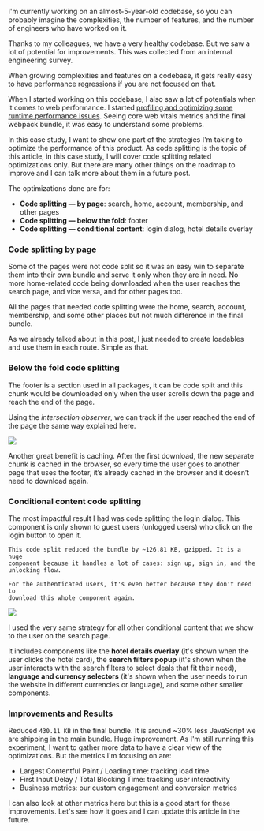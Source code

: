 <SmoothRender>

I'm currently working on an almost-5-year-old codebase, so you can probably imagine the complexities, the number of features, and the number of engineers who have worked on it.

Thanks to my colleagues, we have a very healthy codebase. But we saw a lot of potential for improvements. This was collected from an internal engineering survey.

When growing complexities and features on a codebase, it gets really easy to have performance regressions if you are not focused on that.

When I started working on this codebase, I also saw a lot of potentials when it comes to web performance. I started [profiling and optimizing some runtime performance issues](/profiling-and-optimizing-the-runtime-performance-with-the-devtools-performance-tab). Seeing core web vitals metrics and the final webpack bundle, it was easy to understand some problems.

In this case study, I want to show one part of the strategies I'm taking to optimize the performance of this product. As code splitting is the topic of this article, in this case study, I will cover code splitting related optimizations only. But there are many other things on the roadmap to improve and I can talk more about them in a future post.

The optimizations done are for:

- **Code splitting — by page**: search, home, account, membership, and other pages
- **Code splitting — below the fold**: footer
- **Code splitting — conditional content**: login dialog, hotel details overlay

### Code splitting by page

Some of the pages were not code split so it was an easy win to separate them into their own bundle and serve it only when they are in need. No more home-related code being downloaded when the user reaches the search page, and vice versa, and for other pages too.

All the pages that needed code splitting were the home, search, account, membership, and some other places but not much difference in the final bundle.

As we already talked about in this post, I just needed to create loadables and use them in each route. Simple as that.

### Below the fold code splitting

The footer is a section used in all packages, it can be code split and this chunk would be downloaded only when the user scrolls down the page and reach the end of the page.

Using the _intersection observer_, we can track if the user reached the end of the page the same way explained here.

<img
  src="/web-performance-code-splitting-strategies-and-react-applications/footer.png"
  class="round"
  loading="lazy"
/>

Another great benefit is caching. After the first download, the new separate chunk is cached in the browser, so every time the user goes to another page that uses the footer, it’s already cached in the browser and it doesn’t need to download again.

### Conditional content code splitting

<div class="text-img-side-by-side">
  <div>
    The most impactful result I had was code splitting the login dialog. This
    component is only shown to guest users (unlogged users) who click on the
    login button to open it.

    This code split reduced the bundle by ~126.81 KB, gzipped. It is a huge
    component because it handles a lot of cases: sign up, sign in, and the
    unlocking flow.

    For the authenticated users, it's even better because they don't need to
    download this whole component again.

  </div>
  <img
    src="/web-performance-code-splitting-strategies-and-react-applications/login-dialog.png"
    class="round"
    loading="lazy"
  />
</div>

I used the very same strategy for all other conditional content that we show to the user on the search page.

It includes components like the **hotel details overlay** (it's shown when the user clicks the hotel card), the **search filters popup** (it's shown when the user interacts with the search filters to select deals that fit their need), **language and currency selectors** (it's shown when the user needs to run the website in different currencies or language), and some other smaller components.

### Improvements and Results

Reduced `430.11 KB` in the final bundle. It is around ~30% less JavaScript we are shipping in the main bundle. Huge improvement. As I'm still running this experiment, I want to gather more data to have a clear view of the optimizations. But the metrics I'm focusing on are:

- Largest Contentful Paint / Loading time: tracking load time
- First Input Delay / Total Blocking Time: tracking user interactivity
- Business metrics: our custom engagement and conversion metrics

I can also look at other metrics here but this is a good start for these improvements. Let's see how it goes and I can update this article in the future.

</SmoothRender>
